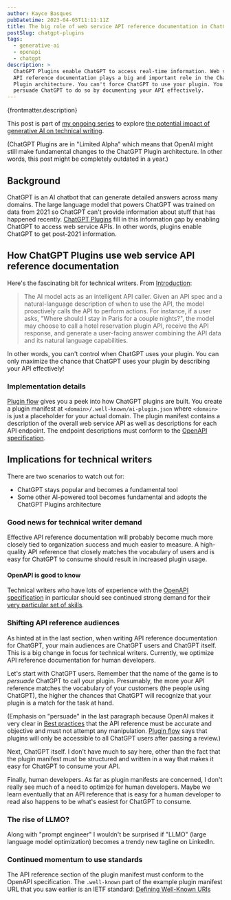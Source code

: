 ```yaml
---
author: Kayce Basques
pubDatetime: 2023-04-05T11:11:11Z
title: The big role of web service API reference documentation in ChatGPT Plugins
postSlug: chatgpt-plugins
tags:
  - generative-ai
  - openapi
  - chatgpt
description: >
  ChatGPT Plugins enable ChatGPT to access real-time information. Web service
  API reference documentation plays a big and important role in the ChatGPT
  Plugin architecture. You can't force ChatGPT to use your plugin. You can only
  persuade ChatGPT to do so by documenting your API effectively.
---
```


<p>{frontmatter.description}</p>

This post is part of [my ongoing series] to explore [the potential impact of
generative AI on technical writing][impact].

(ChatGPT Plugins are in "Limited Alpha" which means that OpenAI might still make
fundamental changes to the ChatGPT Plugin architecture. In other words, this
post might be completely outdated in a year.)

## Background

ChatGPT is an AI chatbot that can generate detailed answers across many domains.
The large language model that powers ChatGPT was trained on data from 2021 so
ChatGPT can't provide information about stuff that has happened recently.
[ChatGPT Plugins] fill in this information gap by enabling ChatGPT to access web
service APIs. In other words, plugins enable ChatGPT to get post-2021
information.

## How ChatGPT Plugins use web service API reference documentation

Here's the fascinating bit for technical writers. From [Introduction]:

> The AI model acts as an intelligent API caller. Given an API spec and a
  natural-language description of when to use the API, the model proactively
  calls the API to perform actions. For instance, if a user asks, "Where should
  I stay in Paris for a couple nights?", the model may choose to call a hotel
  reservation plugin API, receive the API response, and generate a user-facing
  answer combining the API data and its natural language capabilities.

In other words, you can't control when ChatGPT uses your plugin. You can only
maximize the chance that ChatGPT uses your plugin by describing your API
effectively!

### Implementation details

[Plugin flow] gives you a peek into how ChatGPT plugins are built. You create a
plugin manifest at `<domain>/.well-known/ai-plugin.json` where `<domain>` is
just a placeholder for your actual domain. The plugin manifest contains a
description of the overall web service API as well as descriptions for each API
endpoint. The endpoint descriptions must conform to the [OpenAPI specification].

## Implications for technical writers

There are two scenarios to watch out for:

* ChatGPT stays popular and becomes a fundamental tool
* Some other AI-powered tool becomes fundamental and adopts the ChatGPT Plugins
  architecture

### Good news for technical writer demand

Effective API reference documentation will probably become much more closely
tied to organization success and much easier to measure. A high-quality API
reference that closely matches the vocabulary of users and is easy for ChatGPT
to consume should result in increased plugin usage.

#### OpenAPI is good to know

Technical writers who have lots of experience with the [OpenAPI specification]
in particular should see continued strong demand for their [very particular
set of skills](https://youtu.be/gR3kEa8rVD0).

### Shifting API reference audiences

As hinted at in the last section, when writing API reference documentation for
ChatGPT, your main audiences are ChatGPT users and ChatGPT itself. This is a
big change in focus for technical writers. Currently, we optimize API reference
documentation for human developers.

Let's start with ChatGPT users. Remember that the name of the game is to
*persuade* ChatGPT to call your plugin. Presumably, the more your API reference
matches the vocabulary of your customers (the people using ChatGPT), the higher
the chances that ChatGPT will recognize that your plugin is a match for the task
at hand.

(Emphasis on "persuade" in the last paragraph because OpenAI makes it very
clear in [Best practices] that the API reference must be accurate and objective
and must not attempt any manipulation. [Plugin flow] says that plugins will only
be accessible to all ChatGPT users after passing a review.)

Next, ChatGPT itself. I don't have much to say here, other than the fact that
the plugin manifest must be structured and written in a way that makes it easy
for ChatGPT to consume your API.

Finally, human developers. As far as plugin manifests are concerned, I don't
really see much of a need to optimize for human developers. Maybe we learn
eventually that an API reference that is easy for a human developer to read also
happens to be what's easiest for ChatGPT to consume.

### The rise of LLMO?

Along with "prompt engineer" I wouldn't be surprised if "LLMO" (large language
model optimization) becomes a trendy new tagline on LinkedIn.

### Continued momentum to use standards

The API reference section of the plugin manifest must conform to the OpenAPI
specification. The `.well-known` part of the example plugin manifest URL that
you saw earlier is an IETF standard: [Defining Well-Known URIs]

[my ongoing series]: /tags/generative-ai/
[ChatGPT Plugins]: https://openai.com/blog/chatgpt-plugins
[Plugin flow]: https://platform.openai.com/docs/plugins/introduction/plugin-flow
[OpenAPI specification]: https://swagger.io/specification/
[Best practices]: https://platform.openai.com/docs/plugins/getting-started/best-practices
[impact]: https://technicalwriting.tools/posts/generative-ai/
[Introduction]: https://platform.openai.com/docs/plugins/introduction
[Defining Well-Known URIs]: https://www.ietf.org/rfc/rfc5785.txt
